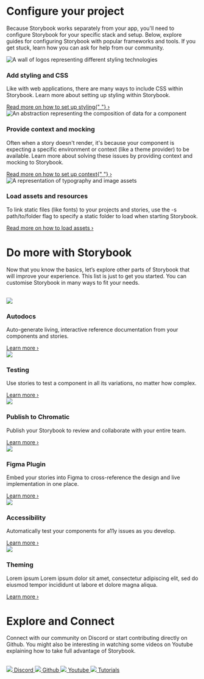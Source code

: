 

<Meta title="Configure your project" />

# Configure your project

Because Storybook works separately from your app, you'll need to configure Storybook for your specific stack and setup. Below, explore guides for configuring Storybook with popular frameworks and tools. If you get stuck, learn how you can ask for help from our community.

<section>
  <div className="section-item">
    <img
      src={Styling}
      alt="A wall of logos representing different styling technologies"
    />
    <div className="block">
      <h3>Add styling and CSS</h3>
      <p>
        Like with web applications, there are many ways to include CSS within
        Storybook. Learn more about setting up styling within Storybook.
      </p>
      <a
        href="https://storybook.js.org/docs/react/configure/styling-and-css"
        target="_blank"
      >
        Read more on how to set up styling{" "}
        <span className="chevron">&#8250;</span>
      </a>
    </div>
  </div>
  <div className="section-item">
    <img
      src={Context}
      alt="An abstraction representing the composition of data for a component"
    />
    <div className="block">
      <h3>Provide context and mocking</h3>
      <p>
        Often when a story doesn't render, it's because your component is
        expecting a specific environment or context (like a theme provider) to
        be available. Learn more about solving these issues by providing context
        and mocking to Storybook.
      </p>
      <a
        href="https://storybook.js.org/docs/react/writing-stories/decorators#context-for-mocking"
        target="_blank"
      >
        Read more on how to set up context{" "}
        <span className="chevron">&#8250;</span>
      </a>
    </div>
  </div>
  <div className="section-item">
    <img src={Assets} alt="A representation of typography and image assets" />
    <div className="block">
      <h3>Load assets and resources</h3>
      <p>
        To link static files (like fonts) to your projects and stories, use the
        -s path/to/folder flag to specify a static folder to load when starting
        Storybook.
      </p>
      <a href="https://storybook.js.org/docs/" target="_blank">
        Read more on how to load assets <span className="chevron">&#8250;</span>
      </a>
    </div>
  </div>
</section>

# Do more with Storybook

Now that you know the basics, let’s explore other parts of Storybook that will improve your experience. This list is just to get you started. You can customise Storybook in many ways to fit your needs.

<br />

<section>
  <div className="features-grid-container">
    <div className="grid-item">
      <img src={Document} />
      <h3>Autodocs</h3>
      <p>
        Auto-generate living, interactive reference documentation from your
        components and stories.
      </p>
      <a
        href="https://storybook.js.org/docs/react/writing-docs/autodocs"
        target="_blank"
      >
        Learn more <span className="chevron">&#8250;</span>
      </a>
    </div>
    <div className="grid-item">
      <img src={Checkmark} />
      <h3>Testing</h3>
      <p>
        Use stories to test a component in all its variations, no matter how
        complex.
      </p>
      <a
        href="https://storybook.js.org/docs/react/writing-tests/introduction"
        target="_blank"
      >
        Learn more <span className="chevron">&#8250;</span>
      </a>
    </div>
    <div className="grid-item">
      <img src={Chromatic} />
      <h3>Publish to Chromatic</h3>
      <p>
        Publish your Storybook to review and collaborate with your entire team.
      </p>
      <a
        href="https://storybook.js.org/docs/react/sharing/publish-storybook#publish-storybook-with-chromatic"
        target="_blank"
      >
        Learn more <span className="chevron">&#8250;</span>
      </a>
    </div>
    <div className="grid-item">
      <img src={Figma} />
      <h3>Figma Plugin</h3>
      <p>
        Embed your stories into Figma to cross-reference the design and live
        implementation in one place.
      </p>
      <a
        href="https://storybook.js.org/docs/react/sharing/design-integrations#embed-storybook-in-figma-with-the-plugin"
        target="_blank"
      >
        Learn more <span className="chevron">&#8250;</span>
      </a>
    </div>
    <div className="grid-item">
      <img src={Accessibility} />
      <h3>Accessibility</h3>
      <p>Automatically test your components for a11y issues as you develop.</p>
      <a
        href="https://storybook.js.org/docs/react/writing-tests/accessibility-testing"
        target="_blank"
      >
        Learn more <span className="chevron">&#8250;</span>
      </a>
    </div>
    <div className="grid-item">
      <img src={Typography} />
      <h3>Theming</h3>
      <p>
        Lorem ipsum Lorem ipsum dolor sit amet, consectetur adipiscing elit, sed
        do eiusmod tempor incididunt ut labore et dolore magna aliqua.
      </p>
      <a href="https://storybook.js.org/tutorials/" target="_blank">
        Learn more <span className="chevron">&#8250;</span>
      </a>
    </div>
  </div>
</section>

# Explore and Connect

Connect with our community on Discord or start contributing directly on Github. You might also be interesting in watching some videos on Youtube explaining how to take full advantage of Storybook.

<br />

<section>
  <div className="card-grid-container">
    <a
      className="explore-card"
      href="https://discord.gg/storybook"
      target="_blank"
    >
      <img src={Discord} />
      <span>Discord</span>
    </a>
    <a
      className="explore-card"
      href="https://github.com/storybookjs/storybook"
      target="_blank"
    >
      <img src={Github} />
      <span>Github</span>
    </a>
    <a
      className="explore-card"
      href="https://www.youtube.com/@chromaticui"
      target="_blank"
    >
      <img src={Youtube} />
      <span>Youtube</span>
    </a>
    <a
      className="explore-card"
      href="https://storybook.js.org/tutorials/"
      target="_blank"
    >
      <img src={Tutorials} />
      <span>Tutorials</span>
    </a>
  </div>
</section>

<style>
  {`
  section {
    margin-bottom: 64px;
  }

  section img {
    border-radius: 10px;
    max-height: 170px;
  }

  .section-item {
    width: 100%;
    margin-bottom: 20px;
    width: 100%;
    display: flex;
    gap: 18px;
    align-items: center;
  }

  .section-item a,
  .grid-item a {
    font-size: 13px;
    transition: transform 150ms ease-out,color 150ms ease-out;
  }

  .block {
    flex: 1;
    margin-left: 10px;
  }

  .chevron {
    margin-left: 5px;
  }

  .features-grid-container {
    display: grid;
    grid-template-columns: repeat(3, 1fr);
    grid-gap: 40px 20px;
  }

  .grid-item img {
    max-height: 48px;
    margin-bottom: 12px;
  }

  .card-grid-container {
    display: grid;
    grid-template-columns: repeat(4, 1fr);
    grid-gap: 20px;
  }

  .explore-card {
    border-radius: 8px;
    border: 2px solid #00000010;
    padding: 20px;
    display: grid;
    justify-content: center;
    font-weight: 700;
    transition: background 150ms ease-out, border 150ms ease-out, transform 150ms ease-out;
    color: #333333;
    gap: 8px;
  }

  .explore-card:hover {
    border-color: #1EA7FD50;
    transform: translate3d(0, -3px, 0);
    box-shadow: rgba(0, 0, 0, 0.08) 0 3px 10px 0;
  }

  .explore-card:active {
    border-color: #1EA7FD;
    transform: translate3d(0, 0, 0);
  }

  section h3 {
    font-size: 16px !important;
  }

  .card-background {
    width: 100%;
    height: 150px;
    background-color: #ccc;
  }

  @media screen and (max-width: 600px) {
    .section-item {
      flex-direction: column;
      align-items: flex-start;
    }
    .block {
      margin-left: 0;
      margin-top: 10px;
    }
    .features-grid-container {
      grid-template-columns: repeat(1, 1fr);
    }
    .card-grid-container {
      grid-template-columns: repeat(2, 1fr);
    }
  }
  `}
</style>
